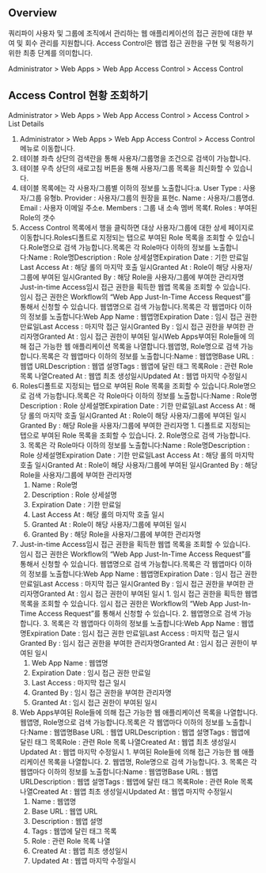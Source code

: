 ## Overview
쿼리파이 사용자 및 그룹에 조직에서 관리하는 웹 애플리케이션의 접근 권한에 대한 부여 및 회수 관리를 지원합니다. Access Control은 웹앱 접근 권한을 구현 및 적용하기 위한 최종 단계를 의미합니다.

Administrator > Web Apps > Web App Access Control > Access Control

## Access Control 현황 조회하기
Administrator > Web Apps > Web App Access Control > Access Control > List Details

1. Administrator > Web Apps > Web App Access Control > Access Control 메뉴로 이동합니다.
2. 테이블 좌측 상단의 검색란을 통해 사용자/그룹명을 조건으로 검색이 가능합니다.
3. 테이블 우측 상단의 새로고침 버튼을 통해 사용자/그룹 목록을 최신화할 수 있습니다.
4. 테이블 목록에는 각 사용자/그룹별 이하의 정보를 노출합니다:a. User Type : 사용자/그룹 유형b. Provider : 사용자/그룹의 원장을 표현c. Name : 사용자/그룹명d. Email : 사용자 이메일 주소e. Members : 그룹 내 소속 멤버 목록f. Roles : 부여된 Role의 갯수
5. Access Control 목록에서 행을 클릭하면 대상 사용자/그룹에 대한 상세 페이지로 이동합니다.Roles디폴트로 지정되는 탭으로 부여된 Role 목록을 조회할 수 있습니다.Role명으로 검색 가능합니다.목록은 각 Role마다 이하의 정보를 노출합니다:Name : Role명Description : Role 상세설명Expiration Date : 기한 만료일Last Access At : 해당 롤의 마지막 호출 일시Granted At : Role이 해당 사용자/그룹에 부여된 일시Granted By : 해당 Role을 사용자/그룹에 부여한 관리자명 Just-in-time Access임시 접근 권한을 획득한 웹앱 목록을 조회할 수 있습니다. 임시 접근 권한은 Workflow의 “Web App Just-In-Time Access Request”를 통해서 신청할 수 있습니다. 웹앱명으로 검색 가능합니다.목록은 각 웹앱마다 이하의 정보를 노출합니다:Web App Name : 웹앱명Expiration Date : 임시 접근 권한 만료일Last Access : 마지막 접근 일시Granted By : 임시 접근 권한을 부여한 관리자명Granted At : 임시 접근 권한이 부여된 일시Web Apps부여된 Role들에 의해 접근 가능한 웹 애플리케이션 목록을 나열합니다.웹앱명, Role명으로 검색 가능합니다.목록은 각 웹앱마다 이하의 정보를 노출합니다:Name : 웹앱명Base URL : 웹앱 URLDescription : 웹앱 설명Tags : 웹앱에 달린 태그 목록Role : 관련 Role 목록 나열Created At : 웹앱 최초 생성일시Updated At : 웹앱 마지막 수정일시
  1. Roles디폴트로 지정되는 탭으로 부여된 Role 목록을 조회할 수 있습니다.Role명으로 검색 가능합니다.목록은 각 Role마다 이하의 정보를 노출합니다:Name : Role명Description : Role 상세설명Expiration Date : 기한 만료일Last Access At : 해당 롤의 마지막 호출 일시Granted At : Role이 해당 사용자/그룹에 부여된 일시Granted By : 해당 Role을 사용자/그룹에 부여한 관리자명 
    1. 디폴트로 지정되는 탭으로 부여된 Role 목록을 조회할 수 있습니다.
    2. Role명으로 검색 가능합니다.
    3. 목록은 각 Role마다 이하의 정보를 노출합니다:Name : Role명Description : Role 상세설명Expiration Date : 기한 만료일Last Access At : 해당 롤의 마지막 호출 일시Granted At : Role이 해당 사용자/그룹에 부여된 일시Granted By : 해당 Role을 사용자/그룹에 부여한 관리자명 
      1. Name : Role명
      2. Description : Role 상세설명
      3. Expiration Date : 기한 만료일
      4. Last Access At : 해당 롤의 마지막 호출 일시
      5. Granted At : Role이 해당 사용자/그룹에 부여된 일시
      6. Granted By : 해당 Role을 사용자/그룹에 부여한 관리자명 
  2. Just-in-time Access임시 접근 권한을 획득한 웹앱 목록을 조회할 수 있습니다. 임시 접근 권한은 Workflow의 “Web App Just-In-Time Access Request”를 통해서 신청할 수 있습니다. 웹앱명으로 검색 가능합니다.목록은 각 웹앱마다 이하의 정보를 노출합니다:Web App Name : 웹앱명Expiration Date : 임시 접근 권한 만료일Last Access : 마지막 접근 일시Granted By : 임시 접근 권한을 부여한 관리자명Granted At : 임시 접근 권한이 부여된 일시
    1. 임시 접근 권한을 획득한 웹앱 목록을 조회할 수 있습니다. 임시 접근 권한은 Workflow의 “Web App Just-In-Time Access Request”를 통해서 신청할 수 있습니다. 
    2. 웹앱명으로 검색 가능합니다.
    3. 목록은 각 웹앱마다 이하의 정보를 노출합니다:Web App Name : 웹앱명Expiration Date : 임시 접근 권한 만료일Last Access : 마지막 접근 일시Granted By : 임시 접근 권한을 부여한 관리자명Granted At : 임시 접근 권한이 부여된 일시
      1. Web App Name : 웹앱명
      2. Expiration Date : 임시 접근 권한 만료일
      3. Last Access : 마지막 접근 일시
      4. Granted By : 임시 접근 권한을 부여한 관리자명
      5. Granted At : 임시 접근 권한이 부여된 일시
  3. Web Apps부여된 Role들에 의해 접근 가능한 웹 애플리케이션 목록을 나열합니다.웹앱명, Role명으로 검색 가능합니다.목록은 각 웹앱마다 이하의 정보를 노출합니다:Name : 웹앱명Base URL : 웹앱 URLDescription : 웹앱 설명Tags : 웹앱에 달린 태그 목록Role : 관련 Role 목록 나열Created At : 웹앱 최초 생성일시Updated At : 웹앱 마지막 수정일시
    1. 부여된 Role들에 의해 접근 가능한 웹 애플리케이션 목록을 나열합니다.
    2. 웹앱명, Role명으로 검색 가능합니다.
    3. 목록은 각 웹앱마다 이하의 정보를 노출합니다:Name : 웹앱명Base URL : 웹앱 URLDescription : 웹앱 설명Tags : 웹앱에 달린 태그 목록Role : 관련 Role 목록 나열Created At : 웹앱 최초 생성일시Updated At : 웹앱 마지막 수정일시
      1. Name : 웹앱명
      2. Base URL : 웹앱 URL
      3. Description : 웹앱 설명
      4. Tags : 웹앱에 달린 태그 목록
      5. Role : 관련 Role 목록 나열
      6. Created At : 웹앱 최초 생성일시
      7. Updated At : 웹앱 마지막 수정일시

